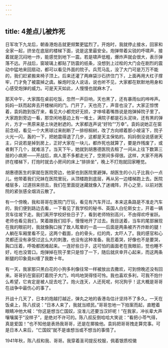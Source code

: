 ```yaml
---
---
---
```

title: 4差点儿被炸死
---




日军攻下九龙后，朝香港炮击就更频繁更猛烈了。开炮时，我就停止接水，回家和全家一起，挤坐在底层的楼梯下面，说是这里最安全。炮弹带着尖锐的呼啸声，接着就是沉闷地一炸，能感觉到地下一震。若是啸声低粗，爆炸声就会很大，表示弹落不远。开战后，窗玻璃上都贴了防震的纸条，没想到上过栓的大门会在剧烈的震动中猛地来回扇动，都可以看见外面的院子。兵荒马乱，没了大门可是万万不能的，我们赶紧搬来椅子顶上。后来还灌了两麻袋沙石挤住门下，上面再用大杠子撑牢，门才免了被震掉之虞。躲炮时没人说话，说也听不见，大家都在默默地用身和心感受炮弹的威力。可是天天如此，人慢慢也就麻木了。

那天中午，大家围在桌前吃饭，忽然一声巨响，天也黑了，还有暴雨似的哗哗声。妈妈一跃而起奔去开楼梯间的门。门开了，天也亮了，声音也没了。大家正惊愣着，袁妈跑到饭厅来，看见大小都完好无损，才哆嗦着嘴唇说是炮弹掉院子里了。大家跑到旁边一看，那空闲地基边上有一堆土，满院子都是石头泥块，还有黑的弹片，方才一黑原来是土块迸射遮的。大家都连声说“好险”“万幸”。袁妈说她正在窗前念经，看见一个大黑球过来削断了一排棕榈树，改了方向顺着那小坡滚下，院子火光一闪，轰的一下，把她震得退了几步，这都是天主保佑的。妈妈倒没说感谢天主，只说若是掉到房上，正好大家在一块儿，都炸死也就算了，要是炸残废了，或者剩下几个，就难活了。当天下午，她就到胡惠德医院去租了一间从上往下数第三层的小病房——开战后，病人差不多都走光了，空房间多得很。这样，大家不用再挤在楼梯下，打炮时就去小房间的床上“排排坐”，晚上不打炮就回家睡觉。

胡惠德医生的家就在医院旁边，他家也到医院里避弹。胡医生的小儿子比我小一点儿。他带着我们兄妹在医院里玩，从顶楼跑到底层，再从另一边楼梯跑上去。医院楼层多，过道拐来拐去，我们在里面捉迷藏就像入了迷魂阵，开心之至，以前对医院的紧张感全烟消云散了。

有一个傍晚，我和哥哥在医院门厅玩，看见有汽车开过。本来这条路是不准走汽车的，我们便到路边去看，一下看见了我学校的秘书、英国人白伦斯女士，开着一辆货车往坡下走。我们离开学校好些日子了，看到老师特别高兴，不由得欢呼雀跃。老师也看见我们，笑着跟我们招手，慢慢地开了过去。我目送着，当车的尾部展现在我的眼前时，我就像胸口挨了致人眩晕的一击——后面是两条被齐齐炸断的腿！人躺在车厢里看不见，这两个截面，白的骨头，红的肉，太吓人了。我的感官和心灵都还没有承受过这么大的刺激，也没有这种准备。我忍着哭，好像也不是要哭，胸口压着，呼吸都困难起来。一连好些日子，这可怕的画面老在我眼前，觉也睡不好，吃也没胃口。炮弹掉在院子里只是惊了一下，随后就庆幸开心起来，而这两条断腿的印象竟纠缠了我数十年。

有一天，我家那只黑白花的小狗多利像往常一样被放出去撒欢，可到傍晚还没有回来。哥哥扒在窗前盯着院子大门，呜呜地哭得怪可怜。我也喜欢多利，可我不抱什么希望，它肯定是被人捉去吃了。炮火连天，人还死呢，何况狗乎！这大概是哥哥在战争中最伤心的事了。

开战十几天了，日本的炮越打越近，弹丸之地的香港岛估计坚持不了多久。一天在饭桌上，陈八叔说：“日本人来了，我就当顺民。”哥哥忽地一下拍案而起，直瞪着眼睛冲他大喊：“你这是想当亡国奴，没准儿还要当汉奸呢！”在我家，冲长辈大声嚷嚷属于“没样子”，是绝对不许可的。陈八叔反倒哈哈大笑说：“看把小苓气得，真是爱国！”也不知他是表扬我哥哥，还是在揶揄他。袁妈把哥哥拽走算完事。可是日本人来后，“亡国奴”就不是谁想当或不想当的事情了。



1941年秋，陈八叔和我、哥哥。我穿着圣司提反校服，佩着银质校徽